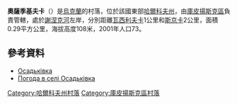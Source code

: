 {{coord|49|39|41|N|37|31|57|E|scale:100000_region:UA|display=title}}
{{Infobox settlement
| name = 奧薩季基夫卡
| image_skyline = 
| imagesize = 250px
| image_caption = 
| image_flag = 
| image_shield = 
| pushpin_map = Ukraine
| pushpin_label_position = bottom
| subdivision_type = 國家
| subdivision_name = {{UKR}}
| subdivision_type1 = [[烏克蘭行政區劃|州份]]
| subdivision_name1 = [[哈爾科夫州|哈爾科夫州]]
| subdivision_type2 = [[區_(烏克蘭)|區]]
| subdivision_name2 = [[庫皮揚斯克區|庫皮揚斯克區]]
| subdivision_type3 = 
| subdivision_name3 = 
| leader_title = 市長
| leader_name = 
| established_title = 創建時間
| established_date = 1899年
| established_title3 = 擁有自治權
| established_date3 = 
| area_total_km2 = 0.29
| population_as_of = 2001年
| population_total = 73
| population_density_km2 = auto
| timezone = [[歐洲東部時間|EET]]
| utc_offset = +2
| timezone_DST = [[歐洲東部夏令時間|EEST]]
| utc_offset_DST = +3
| coordinates = {{coord|49|39|41|N|37|31|57|E|region:|display=inline}}
| postal_code_type = 郵政號碼
| postal_code = 63733
| area_code = +380 5742
| blank_name = 
| blank_info = 
| website =  }}
'''奧薩季基夫卡'''（{{lang-uk|Осадьківка}}）是[[烏克蘭|烏克蘭]]的村落，位於該國東部[[哈爾科夫州|哈爾科夫州]]，由[[庫皮揚斯克區|庫皮揚斯克區]]負責管轄，處於[[謝涅克河|謝涅克河]]左岸，分別距離[[瓦西利夫卡_(庫皮揚斯克區)|瓦西利夫卡]]1公里和[[斯京卡_(庫皮揚斯克區)|斯京卡]]2公里，面積0.29平方公里，海拔高度108米，2001年人口73。

==參考資料==
* [http://w1.c1.rada.gov.ua/pls/z7502/A005?rdat1=09.01.2009&rf7571=33603 Осадьківка]{{dead link|date=2017年12月 |bot=InternetArchiveBot |fix-attempted=yes }}
* [http://weather.in.ua/ua/har'kovskaja/19143 Погода в селі Осадьківка] {{Wayback|url=http://weather.in.ua/ua/har'kovskaja/19143 |date=20160323024154 }}

{{DEFAULTSORT:Осадьківка}}
[[Category:哈爾科夫州村落|Category:哈爾科夫州村落]]
[[Category:庫皮揚斯克區村落|Category:庫皮揚斯克區村落]]


{{Kharkiv-geo-stub}}